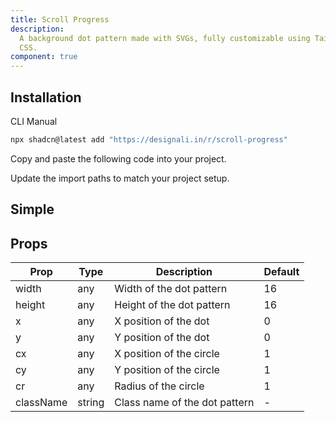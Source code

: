 ```yaml
---
title: Scroll Progress
description:
  A background dot pattern made with SVGs, fully customizable using Tailwind
  CSS.
component: true
---
```


<ComponentPreview name="scroll-progress-01" />

## Installation

<Tabs defaultValue="cli">

<TabsList>
  <TabsTrigger value="cli">CLI</TabsTrigger>
  <TabsTrigger value="manual">Manual</TabsTrigger>
</TabsList>
<TabsContent value="cli">

```bash
npx shadcn@latest add "https://designali.in/r/scroll-progress"
```

</TabsContent>

<TabsContent value="manual">

<Steps>

<Step>Copy and paste the following code into your project.</Step>

<Step>Update the import paths to match your project setup.</Step>

</Steps>

</TabsContent>

</Tabs>

## Simple

<ComponentPreview name="dot-pattern" />

## Props

| Prop      | Type   | Description                   | Default |
| --------- | ------ | ----------------------------- | ------- |
| width     | any    | Width of the dot pattern      | 16      |
| height    | any    | Height of the dot pattern     | 16      |
| x         | any    | X position of the dot         | 0       |
| y         | any    | Y position of the dot         | 0       |
| cx        | any    | X position of the circle      | 1       |
| cy        | any    | Y position of the circle      | 1       |
| cr        | any    | Radius of the circle          | 1       |
| className | string | Class name of the dot pattern | -       |
